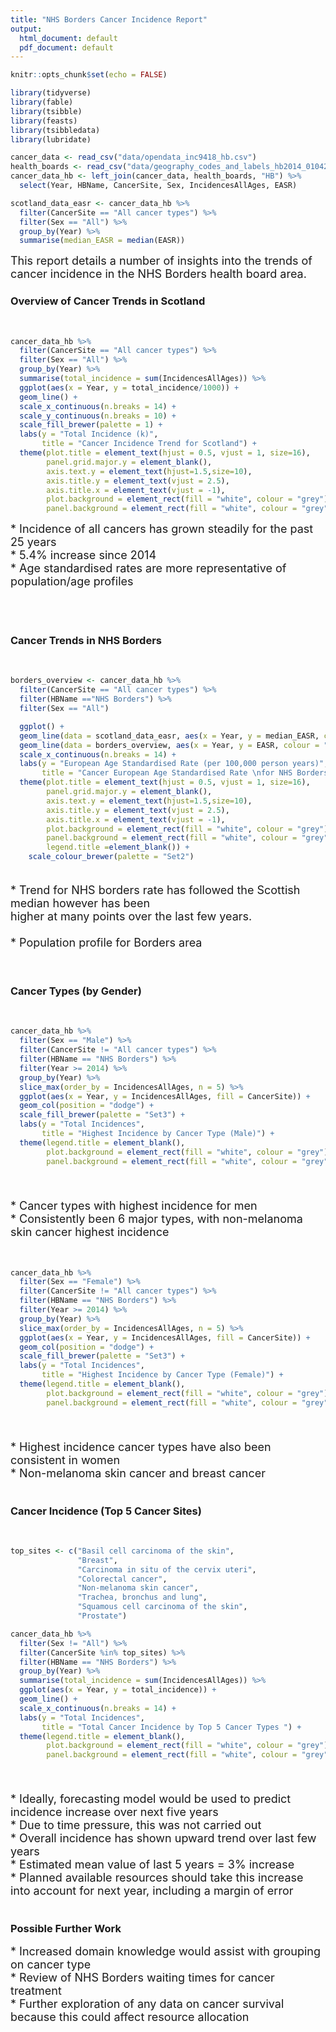 ```yaml
---
title: "NHS Borders Cancer Incidence Report"
output:
  html_document: default
  pdf_document: default
---
```


```r
knitr::opts_chunk$set(echo = FALSE)
```

```r
library(tidyverse)
library(fable)
library(tsibble)
library(feasts)
library(tsibbledata)
library(lubridate)

cancer_data <- read_csv("data/opendata_inc9418_hb.csv")
health_boards <- read_csv("data/geography_codes_and_labels_hb2014_01042019.csv")
cancer_data_hb <- left_join(cancer_data, health_boards, "HB") %>% 
  select(Year, HBName, CancerSite, Sex, IncidencesAllAges, EASR)

scotland_data_easr <- cancer_data_hb %>% 
  filter(CancerSite == "All cancer types") %>% 
  filter(Sex == "All") %>% 
  group_by(Year) %>% 
  summarise(median_EASR = median(EASR))
```

<font size="4">
This report details a number of insights into the trends of
cancer incidence in the NHS Borders health board area.</font> 


### Overview of Cancer Trends in Scotland
<br>
```r
cancer_data_hb %>% 
  filter(CancerSite == "All cancer types") %>% 
  filter(Sex == "All") %>% 
  group_by(Year) %>% 
  summarise(total_incidence = sum(IncidencesAllAges)) %>% 
  ggplot(aes(x = Year, y = total_incidence/1000)) +
  geom_line() +
  scale_x_continuous(n.breaks = 14) +
  scale_y_continuous(n.breaks = 10) +
  scale_fill_brewer(palette = 1) +
  labs(y = "Total Incidence (k)",
       title = "Cancer Incidence Trend for Scotland") +
  theme(plot.title = element_text(hjust = 0.5, vjust = 1, size=16),
        panel.grid.major.y = element_blank(),
        axis.text.y = element_text(hjust=1.5,size=10),
        axis.title.y = element_text(vjust = 2.5),
        axis.title.x = element_text(vjust = -1),
        plot.background = element_rect(fill = "white", colour = "grey"),
        panel.background = element_rect(fill = "white", colour = "grey"))
```

<font size="4">
* Incidence of all cancers has grown steadily for the past 25 years  
* 5.4% increase since 2014  
* Age standardised rates are more representative of population/age profiles
</font>
<br>
<br>
<br>
<br>

### Cancer Trends in NHS Borders
<br>
```r
borders_overview <- cancer_data_hb %>% 
  filter(CancerSite == "All cancer types") %>% 
  filter(HBName =="NHS Borders") %>% 
  filter(Sex == "All") 

  ggplot() +
  geom_line(data = scotland_data_easr, aes(x = Year, y = median_EASR, colour = "Scotland(Median)")) +
  geom_line(data = borders_overview, aes(x = Year, y = EASR, colour = "NHS Borders")) +
  scale_x_continuous(n.breaks = 14) +
  labs(y = "European Age Standardised Rate (per 100,000 person years)",
       title = "Cancer European Age Standardised Rate \nfor NHS Borders/Scotland(Median)")+
  theme(plot.title = element_text(hjust = 0.5, vjust = 1, size=16),
        panel.grid.major.y = element_blank(),
        axis.text.y = element_text(hjust=1.5,size=10),
        axis.title.y = element_text(vjust = 2.5),
        axis.title.x = element_text(vjust = -1),
        plot.background = element_rect(fill = "white", colour = "grey"),
        panel.background = element_rect(fill = "white", colour = "grey"),
        legend.title =element_blank()) +
    scale_colour_brewer(palette = "Set2")
```
<font size="4">  
* Trend for NHS borders rate has followed the Scottish median however has been<br>
higher at many points over the last few years.<br>  
* Population profile for Borders area</font>
<br>
<br>
<br>

### Cancer Types (by Gender)
<br>
```r
cancer_data_hb %>% 
  filter(Sex == "Male") %>% 
  filter(CancerSite != "All cancer types") %>% 
  filter(HBName == "NHS Borders") %>% 
  filter(Year >= 2014) %>% 
  group_by(Year) %>% 
  slice_max(order_by = IncidencesAllAges, n = 5) %>% 
  ggplot(aes(x = Year, y = IncidencesAllAges, fill = CancerSite)) +
  geom_col(position = "dodge") +
  scale_fill_brewer(palette = "Set3") +
  labs(y = "Total Incidences",
       title = "Highest Incidence by Cancer Type (Male)") +
  theme(legend.title = element_blank(),
        plot.background = element_rect(fill = "white", colour = "grey"),
        panel.background = element_rect(fill = "white", colour = "grey"))
```
<br>
<font size="4">  
* Cancer types with highest incidence for men<br>
* Consistently been 6 major types, with non-melanoma skin cancer highest 
incidence</font>  
<br>
<br>
```r
cancer_data_hb %>% 
  filter(Sex == "Female") %>% 
  filter(CancerSite != "All cancer types") %>% 
  filter(HBName == "NHS Borders") %>% 
  filter(Year >= 2014) %>% 
  group_by(Year) %>% 
  slice_max(order_by = IncidencesAllAges, n = 5) %>% 
  ggplot(aes(x = Year, y = IncidencesAllAges, fill = CancerSite)) +
  geom_col(position = "dodge") +
  scale_fill_brewer(palette = "Set3") +
  labs(y = "Total Incidences",
       title = "Highest Incidence by Cancer Type (Female)") +
  theme(legend.title = element_blank(),
        plot.background = element_rect(fill = "white", colour = "grey"),
        panel.background = element_rect(fill = "white", colour = "grey"))
```
<br>
<font size="4">  
* Highest incidence cancer types have also been consistent in women  
* Non-melanoma skin cancer and breast cancer</font>
<br>
<br>

### Cancer Incidence (Top 5 Cancer Sites)
<br>
```r
top_sites <- c("Basil cell carcinoma of the skin",
               "Breast",
               "Carcinoma in situ of the cervix uteri",
               "Colorectal cancer",
               "Non-melanoma skin cancer",
               "Trachea, bronchus and lung",
               "Squamous cell carcinoma of the skin",
               "Prostate")

cancer_data_hb %>% 
  filter(Sex != "All") %>% 
  filter(CancerSite %in% top_sites) %>% 
  filter(HBName == "NHS Borders") %>%
  group_by(Year) %>% 
  summarise(total_incidence = sum(IncidencesAllAges)) %>% 
  ggplot(aes(x = Year, y = total_incidence)) +
  geom_line() +
  scale_x_continuous(n.breaks = 14) +
  labs(y = "Total Incidences",
       title = "Total Cancer Incidence by Top 5 Cancer Types ") +
  theme(legend.title = element_blank(),
        plot.background = element_rect(fill = "white", colour = "grey"),
        panel.background = element_rect(fill = "white", colour = "grey"))
```
<br>
<font size="4">  
* Ideally, forecasting model would be used to predict incidence increase over
next five years  
* Due to time pressure, this was not carried out  
* Overall incidence has shown upward trend over last few years  
* Estimated mean value of last 5 years = 3% increase  
* Planned available resources should take this increase into account for next 
year, including a margin of error</font>
<br>
<br>  

### Possible Further Work   
<font size="4">
* Increased domain knowledge would assist with grouping on cancer type  
* Review of NHS Borders waiting times for cancer treatment  
* Further exploration of any data on cancer survival because this could affect
resource allocation</font>


